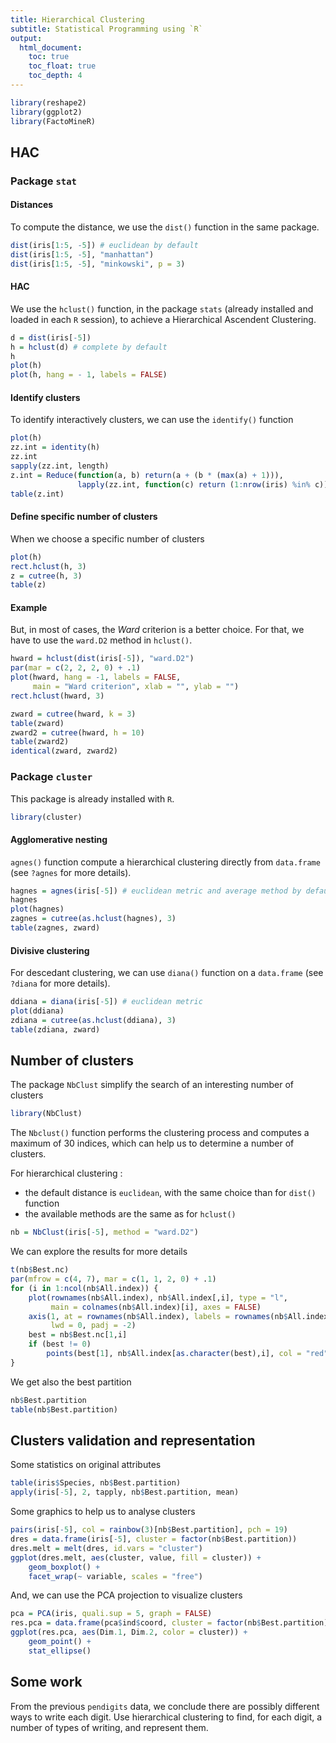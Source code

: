 ```yaml
---
title: Hierarchical Clustering
subtitle: Statistical Programming using `R`
output:
  html_document:
    toc: true
    toc_float: true
    toc_depth: 4
---
```


```r
library(reshape2)
library(ggplot2)
library(FactoMineR)
```

## HAC

### Package `stat`

#### Distances

To compute the distance, we use the `dist()` function in the same package.

```r
dist(iris[1:5, -5]) # euclidean by default
dist(iris[1:5, -5], "manhattan")
dist(iris[1:5, -5], "minkowski", p = 3)
```

#### HAC

We use the `hclust()` function, in the package `stats` (already installed and loaded in each `R` session), to achieve a Hierarchical Ascendent Clustering. 


```r
d = dist(iris[-5]) 
h = hclust(d) # complete by default
h
plot(h)
plot(h, hang = - 1, labels = FALSE)
```

#### Identify clusters

To identify interactively clusters, we can use the `identify()` function

```r
plot(h)
zz.int = identity(h)
zz.int
sapply(zz.int, length)
z.int = Reduce(function(a, b) return(a + (b * (max(a) + 1))), 
               lapply(zz.int, function(c) return (1:nrow(iris) %in% c)))
table(z.int)
```

#### Define specific number of clusters

When we choose a specific number of clusters

```r
plot(h)
rect.hclust(h, 3)
z = cutree(h, 3)
table(z)
```


#### Example 

But, in most of cases, the *Ward* criterion is a better choice. For that, we have to use the `ward.D2` method in `hclust()`.

```r
hward = hclust(dist(iris[-5]), "ward.D2")
par(mar = c(2, 2, 2, 0) + .1)
plot(hward, hang = -1, labels = FALSE, 
     main = "Ward criterion", xlab = "", ylab = "")
rect.hclust(hward, 3)
```


```r
zward = cutree(hward, k = 3)
table(zward)
zward2 = cutree(hward, h = 10)
table(zward2)
identical(zward, zward2)
```


### Package `cluster`

This package is already installed with `R`.

```r
library(cluster)
```

#### Agglomerative nesting

`agnes()` function compute a hierarchical clustering directly from `data.frame` (see `?agnes` for more details).

```r
hagnes = agnes(iris[-5]) # euclidean metric and average method by default
hagnes
plot(hagnes)
zagnes = cutree(as.hclust(hagnes), 3)
table(zagnes, zward)
```

#### Divisive clustering

For descedant clustering, we can use `diana()` function on a `data.frame` (see `?diana` for more details).

```r
ddiana = diana(iris[-5]) # euclidean metric
plot(ddiana)
zdiana = cutree(as.hclust(ddiana), 3)
table(zdiana, zward)
```


## Number of clusters

The package `NbClust` simplify the search of an interesting number of clusters

```r
library(NbClust)
```

The `Nbclust()` function performs the clustering process and computes a maximum of 30 indices, which can help us to determine a number of clusters. 

For hierarchical clustering :

- the default distance is `euclidean`, with the same choice than for `dist()` function
- the available methods are the same as for `hclust()`

```r
nb = NbClust(iris[-5], method = "ward.D2")
```

We can explore the results for more details

```r
t(nb$Best.nc)
par(mfrow = c(4, 7), mar = c(1, 1, 2, 0) + .1)
for (i in 1:ncol(nb$All.index)) {
    plot(rownames(nb$All.index), nb$All.index[,i], type = "l",
         main = colnames(nb$All.index)[i], axes = FALSE)
    axis(1, at = rownames(nb$All.index), labels = rownames(nb$All.index), 
         lwd = 0, padj = -2)
    best = nb$Best.nc[1,i]
    if (best != 0)
        points(best[1], nb$All.index[as.character(best),i], col = "red")
}
```

We get also the best partition

```r
nb$Best.partition
table(nb$Best.partition)
```


## Clusters validation and representation

Some statistics on original attributes

```r
table(iris$Species, nb$Best.partition)
apply(iris[-5], 2, tapply, nb$Best.partition, mean)
```

Some graphics to help us to analyse clusters

```r
pairs(iris[-5], col = rainbow(3)[nb$Best.partition], pch = 19)
dres = data.frame(iris[-5], cluster = factor(nb$Best.partition))
dres.melt = melt(dres, id.vars = "cluster")
ggplot(dres.melt, aes(cluster, value, fill = cluster)) + 
    geom_boxplot() + 
    facet_wrap(~ variable, scales = "free")
```

And, we can use the PCA projection to visualize clusters

```r
pca = PCA(iris, quali.sup = 5, graph = FALSE)
res.pca = data.frame(pca$ind$coord, cluster = factor(nb$Best.partition))
ggplot(res.pca, aes(Dim.1, Dim.2, color = cluster)) + 
    geom_point() +
    stat_ellipse()
```


## Some work

From the previous `pendigits` data, we conclude there are possibly different ways to write each digit. Use hierarchical clustering to find, for each digit, a number of types of writing, and represent them.

